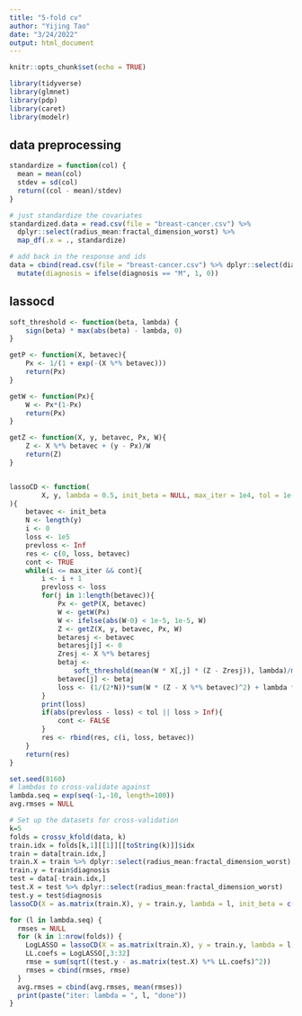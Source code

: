 ```yaml
---
title: "5-fold cv"
author: "Yijing Tao"
date: "3/24/2022"
output: html_document
---
```


```r
knitr::opts_chunk$set(echo = TRUE)

library(tidyverse)
library(glmnet)
library(pdp)
library(caret)
library(modelr)
```

## data preprocessing

```r
standardize = function(col) {
  mean = mean(col)
  stdev = sd(col)
  return((col - mean)/stdev)
}

# just standardize the covariates
standardized.data = read.csv(file = "breast-cancer.csv") %>% 
  dplyr::select(radius_mean:fractal_dimension_worst) %>% 
  map_df(.x = ., standardize)

# add back in the response and ids
data = cbind(read.csv(file = "breast-cancer.csv") %>% dplyr::select(diagnosis), standardized.data) %>% 
  mutate(diagnosis = ifelse(diagnosis == "M", 1, 0))
```

## lassocd
```r
soft_threshold <- function(beta, lambda) {
    sign(beta) * max(abs(beta) - lambda, 0)
}

getP <- function(X, betavec){
    Px <- 1/(1 + exp(-(X %*% betavec)))
    return(Px)
}

getW <- function(Px){
    W <- Px*(1-Px)
    return(Px)
}

getZ <- function(X, y, betavec, Px, W){
    Z <- X %*% betavec + (y - Px)/W
    return(Z)
}


lassoCD <- function(
        X, y, lambda = 0.5, init_beta = NULL, max_iter = 1e4, tol = 1e-8
){
    betavec <- init_beta
    N <- length(y)
    i <- 0
    loss <- 1e5
    prevloss <- Inf
    res <- c(0, loss, betavec)
    cont <- TRUE
    while(i <= max_iter && cont){
        i <- i + 1
        prevloss <- loss
        for(j in 1:length(betavec)){
            Px <- getP(X, betavec)
            W <- getW(Px)
            W <- ifelse(abs(W-0) < 1e-5, 1e-5, W)
            Z <- getZ(X, y, betavec, Px, W)
            betaresj <- betavec
            betaresj[j] <- 0
            Zresj <- X %*% betaresj
            betaj <- 
                soft_threshold(mean(W * X[,j] * (Z - Zresj)), lambda)/mean(W * X[,j] * X[,j])
            betavec[j] <- betaj
            loss <- (1/(2*N))*sum(W * (Z - X %*% betavec)^2) + lambda * sum(abs(betavec))
        }
        print(loss)
        if(abs(prevloss - loss) < tol || loss > Inf){
            cont <- FALSE
        }
        res <- rbind(res, c(i, loss, betavec))
    }
    return(res)
}
```



```r
set.seed(8160)
# lambdas to cross-validate against
lambda.seq = exp(seq(-1,-10, length=100))
avg.rmses = NULL

# Set up the datasets for cross-validation
k=5
folds = crossv_kfold(data, k)
train.idx = folds[k,1][[1]][[toString(k)]]$idx
train = data[train.idx,]
train.X = train %>% dplyr::select(radius_mean:fractal_dimension_worst)
train.y = train$diagnosis
test = data[-train.idx,]
test.X = test %>% dplyr::select(radius_mean:fractal_dimension_worst)
test.y = test$diagnosis
lassoCD(X = as.matrix(train.X), y = train.y, lambda = l, init_beta = c(rep(0, 30)), max_iter = 1e3, tol = 1e-5)

for (l in lambda.seq) {
  rmses = NULL
  for (k in 1:nrow(folds)) {
    LogLASSO = lassoCD(X = as.matrix(train.X), y = train.y, lambda = l, init_beta = c(rep(0, dim(train.X)[2])), max_iter = 1e3, tol = 1e-5)
    LL.coefs = LogLASSO[,3:32]
    rmse = sum(sqrt((test.y - as.matrix(test.X) %*% LL.coefs)^2))
    rmses = cbind(rmses, rmse)
  }
  avg.rmses = cbind(avg.rmses, mean(rmses))
  print(paste("iter: lambda = ", l, "done"))
}
```
